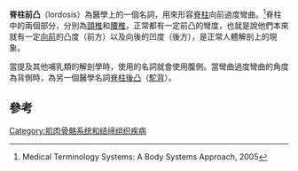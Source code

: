 {{medical}}
{{DiseaseDisorder infobox
| Name = 脊柱前凸（lordosis）
| Image = Ou bien le dos rond la cyphose cest-a-dire a convwxite posterieure.jpg
|ICD10 = M40.3-M40.5
| ICD9 = {{ICD9|737.2}}
}}
'''脊柱前凸'''（lordosis）為醫學上的一個名詞，用來形容[[脊柱|脊柱]]向前過度彎曲。<ref>Medical Terminology Systems: A Body Systems Approach, 2005</ref>脊柱中的兩個部分，分別為[[頸椎|頸椎]]和[[腰椎|腰椎]]，正常都有一定前凸的彎度，也就是說他們本來就有一定[[向前|向前]]的凸度（前方）以及向後的凹度（後方），是正常人體解剖上的現象。

當提及其他哺乳類的解剖學時，使用的名詞就會使用腹側。當彎曲過度彎曲的角度為背側時，為另一個醫學名詞[[脊柱後凸|脊柱後凸]]（[[駝背|駝背]]）。

== 參考 ==
{{reflist}}

{{脊椎疾病}}
[[Category:肌肉骨骼系统和结缔组织疾病|Category:肌肉骨骼系统和结缔组织疾病]]